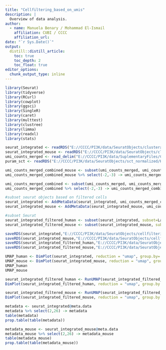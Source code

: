 ```yaml
---
title: "Cellfiltering_based_on_umis"
description: |
  Overview of data analysis.
author:
  - name: Manuela Benary / Mohammad El-Ismail
    affiliation: CUBI / CCCC
    affiliation_url: 
date: "`r Sys.Date()`"
output: 
  distill::distill_article:
    toc: true
    toc_depth: 2
    toc_float: true
editor_options: 
  chunk_output_type: inline
---
```


```r
library(Seurat)
library(tidyverse)
library(RCurl)
library(cowplot)
library(ggsci)
library(SingleR)
library(caret)
library(multtest)
library(clustree)
library(limma)
library(readxl)
library(stats)
```

```r
seurat_integrated <- readRDS("E://CCCC/PI3K/data/SeuratObjects/clusteranalysis/Human/seurat_integrated_newidents.rds")
seurat_integrated_mouse <- readRDS("E://CCCC/PI3K/data/SeuratObjects/clusteranalysis/Mouse/seurat_integrated_newidents.rds")
umi_counts_merged <- read_delim("E://CCCC/PI3K/data/SuplementaryFiles/CSVFiles/umi_count_merged.csv")
puram_sct <- readRDS("E://CCCC/PI3K/data/SeuratObjects/sct_normalized/Human/puram_seurat_sct.rds")
```

```r
umi_counts_merged_combined_mouse <- subset(umi_counts_merged, umi_counts_merged$Labels == "unique_mouse" | umi_counts_merged$Labels == "mainly_mouse" |  umi_counts_merged$Labels == "mainly_human")
umi_counts_merged_combined_mouse %>% select(-2,-3) -> umi_counts_merged_combined_mouse

umi_counts_merged_combined <- subset(umi_counts_merged, umi_counts_merged$Labels == "unique_human" | umi_counts_merged$Labels == "mainly_human" | umi_counts_merged$Labels == "mainly_mouse")
umi_counts_merged_combined %>% select(-2,-3) -> umi_counts_merged_combined
```


```r
#subset seurat objects based on filtered cells
seurat_integrated <- AddMetaData(seurat_integrated, umi_counts_merged_combined$Labels, col.name = "Labels")
seurat_integrated_mouse <- AddMetaData(seurat_integrated_mouse, umi_counts_merged_combined_mouse$Labels, col.name = "Labels")

#subset Seurat
seurat_integrated_filtered_human <- subset(seurat_integrated, subset=Labels != "mainly_mouse")
seurat_integrated_filtered_mouse <- subset(seurat_integrated_mouse, subset= Labels != "mainly_human")

saveRDS(seurat_integrated,"E://CCCC/PI3K/data/SeuratObjects/cellfiltering_umi/Human/seurat_integrated_with_spec_labels.rds")
saveRDS(seurat_integrated_mouse,"E://CCCC/PI3K/data/SeuratObjects/cellfiltering_umi/Mouse/seurat_integrated_with_spec_labels_mouse.rds")
saveRDS(seurat_integrated_filtered_human,"E://CCCC/PI3K/data/SeuratObjects/demultiplexed/Human/seurat_integrated_filtered_human.rds")
saveRDS(seurat_integrated_filtered_mouse,"E://CCCC/PI3K/data/SeuratObjects/demultiplexed/Mouse/seurat_integrated_filtered_mouse.rds")

```

```r
UMAP_human <- DimPlot(seurat_integrated, reduction = "umap", group.by= "Labels", cols = c("red","lightgrey","purple")) + ggtitle("UMAP human cells")
UMAP_mouse <- DimPlot(seurat_integrated_mouse, reduction = "umap", group.by = "Labels", cols = c("red", "grey", "lightgrey")) + ggtitle("UMAP mouse cells")
UMAP_human
UMAP_mouse
```

```r
seurat_integrated_filtered_human <- RunUMAP(seurat_integrated_filtered_human, dims = 1:30)
DimPlot(seurat_integrated_filtered_human, reduction = "umap", group.by = "Sample_Tag") + ggtitle("UMAP human cells by conditions")

seurat_integrated_filtered_mouse <- RunUMAP(seurat_integrated_filtered_mouse, dims = 1:30)
DimPlot(seurat_integrated_filtered_mouse, reduction = "umap", group.by = "Sample_Tag") + ggtitle("UMAP mouse cells by conditions")
```
```r
metadata <- seurat_integrated@meta.data
metadata %>% select(2,26) -> metadata
table(metadata)
prop.table(table(metadata))
```

```r
metadata_mouse <- seurat_integrated_mouse@meta.data
metadata_mouse %>% select(2,26) -> metadata_mouse
table(metadata_mouse)
prop.table(table(metadata_mouse))
```